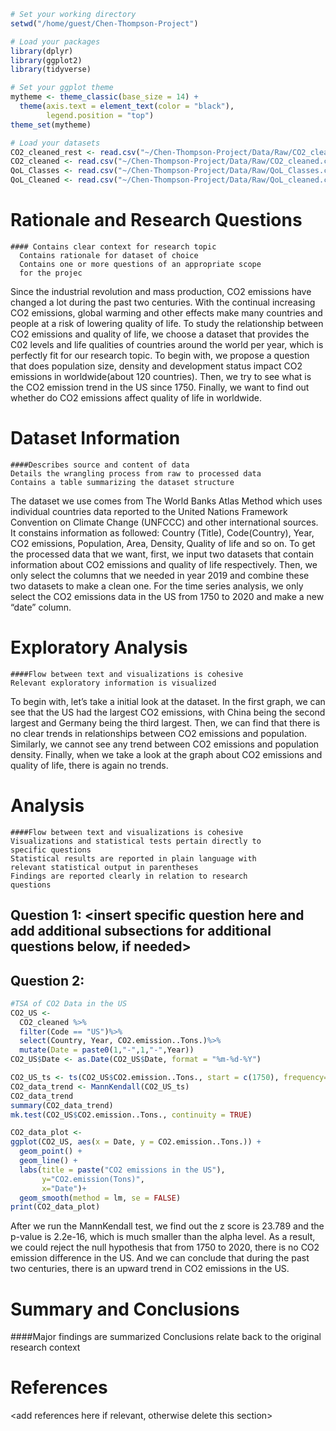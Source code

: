 \newpage
\tableofcontents 
\newpage
\listoftables 
\newpage
\listoffigures 
\newpage

```r
# Set your working directory
setwd("/home/guest/Chen-Thompson-Project")

# Load your packages
library(dplyr)
library(ggplot2)
library(tidyverse)

# Set your ggplot theme
mytheme <- theme_classic(base_size = 14) +
  theme(axis.text = element_text(color = "black"), 
        legend.position = "top")
theme_set(mytheme)

# Load your datasets
CO2_cleaned_rest <- read.csv("~/Chen-Thompson-Project/Data/Raw/CO2_cleaned_restructured.csv", stringsAsFactors = TRUE)
CO2_cleaned <- read.csv("~/Chen-Thompson-Project/Data/Raw/CO2_cleaned.csv", stringsAsFactors = TRUE)
QoL_Classes <- read.csv("~/Chen-Thompson-Project/Data/Raw/QoL_Classes.csv", stringsAsFactors = TRUE)
QoL_Cleaned <- read.csv("~/Chen-Thompson-Project/Data/Raw/QoL_cleaned.csv", stringsAsFactors = TRUE)

```


# Rationale and Research Questions
    #### Contains clear context for research topic
      Contains rationale for dataset of choice
      Contains one or more questions of an appropriate scope
      for the projec
Since the industrial revolution and mass production, CO2 emissions have changed a lot during the past two centuries. With the continual increasing CO2 emissions, global warming and other effects make many countries and people at a risk of lowering quality of life. 
To study the relationship between CO2 emissions and quality of life, we choose a dataset that provides the C02 levels and life qualities of countries around the world per year, which is perfectly fit for our research topic.
To begin with, we propose a question that does population size, density and development status impact CO2 emissions in worldwide(about 120 countries). Then, we try to see what is the CO2 emission trend in the US since 1750. Finally, we want to find out whether do CO2 emissions affect quality of life in worldwide.



\newpage

# Dataset Information
    ####Describes source and content of data
    Details the wrangling process from raw to processed data
    Contains a table summarizing the dataset structure
    
The dataset we use comes from The World Banks Atlas Method which uses individual countries data reported to the United Nations Framework Convention on Climate Change (UNFCCC) and other international sources. It constains information as followed: Country (Title), Code(Country), Year, CO2 emissions, Population, Area, Density, Quality of life and so on.
To get the processed data that we want, first, we input two datasets that contain information about CO2 emissions and quality of life respectively. Then, we only select the columns that we needed in year 2019 and combine these two datasets to make a clean one. For the time series analysis, we only select the CO2 emissions data in the US from 1750 to 2020 and make a new "date" column.

\newpage

# Exploratory Analysis 
    ####Flow between text and visualizations is cohesive
    Relevant exploratory information is visualized
To begin with, let's take a initial look at the dataset. In the first graph, we can see that the US had the largest CO2 emissions, with China being the second largest and Germany being the third largest. Then, we can find that there is no clear trends in relationships between CO2 emissions and population. Similarly, we cannot see any trend between CO2 emissions and population density. Finally, when we take a look at the graph about CO2 emissions and quality of life, there is again no trends.

\newpage

# Analysis
    ####Flow between text and visualizations is cohesive
    Visualizations and statistical tests pertain directly to
    specific questions
    Statistical results are reported in plain language with
    relevant statistical output in parentheses
    Findings are reported clearly in relation to research
    questions


## Question 1: <insert specific question here and add additional subsections for additional questions below, if needed>

## Question 2: 




```r
#TSA of CO2 Data in the US
CO2_US <- 
  CO2_cleaned %>%
  filter(Code == "US")%>%
  select(Country, Year, CO2.emission..Tons.)%>%
  mutate(Date = paste0(1,"-",1,"-",Year))
CO2_US$Date <- as.Date(CO2_US$Date, format = "%m-%d-%Y")

CO2_US_ts <- ts(CO2_US$CO2.emission..Tons., start = c(1750), frequency=1)
CO2_data_trend <- MannKendall(CO2_US_ts)
CO2_data_trend
summary(CO2_data_trend)
mk.test(CO2_US$CO2.emission..Tons., continuity = TRUE)

CO2_data_plot <-
ggplot(CO2_US, aes(x = Date, y = CO2.emission..Tons.)) +
  geom_point() +
  geom_line() +
  labs(title = paste("CO2 emissions in the US"),
       y="CO2.emission(Tons)",
       x="Date")+
  geom_smooth(method = lm, se = FALSE)
print(CO2_data_plot)
```

After we run the MannKendall test, we find out the z score is 23.789 and the p-value is 2.2e-16, which is much smaller than the alpha level. As a result, we could reject the null hypothesis that from 1750 to 2020, there is no CO2 emission difference in the US. And we can conclude that during the past two centuries, there is an upward trend in CO2 emissions in the US.
\newpage

# Summary and Conclusions
   ####Major findings are summarized
   Conclusions relate back to the original research context

\newpage

# References
<add references here if relevant, otherwise delete this section> 
